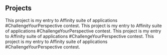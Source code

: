 ## Projects

<ProjectCard title="Chat Applications Software" link="https://www.behance.net/gallery/58937147/Freiheit" bg="linear-gradient(to right, #D4145A 0%, #FBB03B 100%)">
This project is my entry to Affinity suite of applications #ChallengeYourPerspective contest.
</ProjectCard>

<ProjectCard title="Mobile Application Software" link="https://www.behance.net/gallery/58937147/Freiheit" bg="linear-gradient(to right, #D4145A 0%, #FBB03B 100%)">
This project is my entry to Affinity suite of applications #ChallengeYourPerspective contest.
</ProjectCard>

<ProjectCard title="Web Application" link="https://www.behance.net/gallery/58937147/Freiheit" bg="linear-gradient(to left, #D4145A 0%, #FBB03B 100%)">
This project is my entry to Affinity suite of applications #ChallengeYourPerspective contest.
</ProjectCard>

<ProjectCard title="Game Application Software" link="https://www.behance.net/gallery/58937147/Freiheit" bg="linear-gradient(to right, #D4145A 0%, #FBB03B 100%)">
This project is my entry to Affinity suite of applications #ChallengeYourPerspective contest.
</ProjectCard>